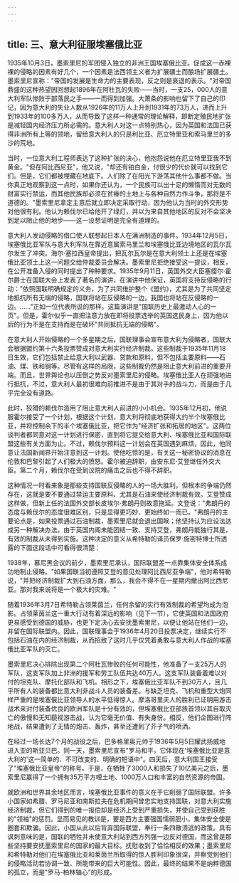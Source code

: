 ```yaml
---
---
---
```

title: 三、意大利征服埃塞俄比亚
---



1935年10月3日，墨索里尼的军团侵入独立的非洲王国埃塞俄比亚。促成这一赤裸裸的侵略的因素有好几个，一个因素是法西领主义者为扩展疆土而酿场扩展疆土。墨索里尼宣称："帝国的发展是生命力的主要表现，反之则是衰退的表示。"对帝国鼎盛的这种热望因回想起1896年在阿杜瓦的失败——当时，一支25，000人的意大利军队惨败于部落民之手——一而得到加强。大萧条的影响也留下了自己的印记，因为意大利的失业人数从1926年的11万人上升到1931年的73万人，进而上升到1933年的100多万人，从而导致了这样一种通常的理论解释，即断定殖民地扩张是减轻国内经济压力所必需的。意大利人对这一点特别热心，因为英国和法国已获得非洲所有上等的领地，留给意大利人的只是利比亚、厄立特里亚和索马里兰的多沙的荒地。

当时，一位意大利工程师表达了这种扩张的决心，他抱怨说他在厄立特里亚我不到黄金。"但在阿比西尼亚"，他又说，"却还有铂白金，付很少的代价就可以找到它们。但是，它们都被埋藏在地底下。人们除了在阳光下游荡其他什么事都不做。当你真正地观察到这一点时，如果你还认为，一个民族可以出十足的懒惰而对无数的财富实行禁运，而其他民族却必须在贫瘠的土地上与各种自然力作斗争，那将是不道德的。"墨索里尼拿定主意后就立即决定采取行动，因为他认为当时的外交形势对他很有利。他认为赖伐尔已给他开了绿灯，并以为来自其他地区的反对不会坚决到足以阻止他的地步——这一设想证明是完全有道理的。

意大利人发动侵略的借口使人联想起日本人在满洲制造的事件。1934年12月5日，埃塞俄比亚军队与意大利军队在靠近意属索马里兰和埃塞俄比亚边境地区的瓦尔瓦尔发生了冲突。海尔·塞拉西皇帝提出，把瓦尔瓦尔是在意大利领土上还是在埃塞俄比亚领土上这一问题交给仲裁委员会解决。墨索里尼拒绝接受这一提议，相反，在公开准备入侵的同时提出了种种要求。1935年9月11日，英国外交大臣塞缨尔·霍尔爵士在国联大会上发表了著名的演讲，在演讲中他保证，英国将支持反侵略的行动："依照国联明确规定的义务，为了共同维护整个《盟约》，尤其是为了共同坚定地抵抗所有无端的侵略，国联将站在反侵略的一边，我国也将站在反侵略的一边。……"正如一位代表所说的那样。这篇演讲是"国联历史上最激动人心的一页"。但是，霍尔似乎一直把注意力放在即将投票选举的英国选民身上，因为他以后的行为不是在支持而是在破坏"共同抵抗无端的侵略"。

在意大利人开始侵略的一个多星期之后，国联理事会宣布意大利为侵略者，国联大会根据盟约第十六条投票赞成对意大利实行经济制裁。这些制裁于1935年11月18日生效，它们包括禁止给意大利以武器、贷款和原料，但不包括主要原料——石油、煤、铁和钢等。尽管有这样的局限，这些制裁仍然是阻止意大利前进的重要开端。而且，世界舆论也以压倒之势反对墨索里尼的侵略。埃塞俄比亚人在顽强地进行抵抗，不过，意大利人最初很难向前推进不是由于其对手的战斗力，而是由于几乎完全没有道路。

此时，狡猾的赖伐尔滥用了阻止意大利人前进的小小机会。1935年12月初，他说服霍尔接受了一个计划，根据这个计划，意大利将彻底地获得大约半个埃塞俄比亚，并将控制余下的半个埃塞俄比亚，把它作为"经济扩张和拓居的地区"。这两位谈判者都同意对这一计划进行保密，直到将它提交给意大利、埃塞俄比亚和国际联盟这些有关方面为止。不过，赖伐尔预料这一计划会在英国遇到麻烦，因此，他同意让法国新闻界开始注意到这一计划。使他吃惊的是，有关这一秘密协议的消息在伦敦和巴黎引起了人们极大的愤怒。霍尔被迫辞职，由安东尼·艾登继任外交大臣。第二个月，赖伐尔在受到议院的痛击之后也不得不辞职。

这种情况一时看来象是那些支持国联反侵略的人的一场大胜利，但根本的争端仍然存在，这就是要不要通过禁运主要原料、尤其是石油来使经济制裁有效。艾登赞成这样做，但新上任的法国外交部长皮埃尔·弗朗丹则故意拖延。文登说："弗朗丹的态度与赖伐尔的态度很难区别，只是显得更巧妙、更始终如一而已。"弗朗丹的主要论点是，如果投票通过石油制裁，墨索里尼就会退出国眹；他坚持认为应设法达成另一种解决办法。由于英国内阁未能团结一致、支持艾登，弗朗丹能独行其是，有效的制裁从未得到实施。这种决定的意义从希特勒的译员保罗·施密特博士所透露的下面这段话中可看得很清楚：

1938年，慕尼黑会议的前夕，墨索里尼承认，国际联盟差一点靠集体安全体系成功地制止侵略。"如果国联当初遵照艾登的意见处理阿比西尼亚争端"，他对希特勒说，"并把经济制裁扩大到石油方面，那么，我会不得不在一星期内撤出阿比西尼亚。那对我来说将是一个极大的灾难。"

随着1936年3月7日希特勒占领莱茵兰，任何余留的实行有效制裁的希望均成为泡影。占领莱茵兰这一重大行动有着深远的影响（见下一节），它使英国和法国政府更易感受到德国的威胁，也更下定决心去安抚墨索里尼，以便让他站在他们一边，并留在国际联盟内。因此，国联理事会于1936年4月20日投票决定，继续实行不包括石油在内的经济制裁，从而招致了这时几乎仅凭着勇敢与意大利人作战的埃塞俄比亚军队的灭亡。

墨索里尼决心排除出现第二个阿杜瓦惨败的任何可能性，他准备了一支25万人的军队，这支军队加上非洲的援军和劳工队伍共达40万人。这支军队装备着难以对付的坦克队、摩托化部队和飞机。相形之下，埃塞俄比亚军队不到30万人，且几乎所有人的装备都比意大利非战斗人员的装备差。与缺乏坦克、飞机和重型大炮同样严重的是埃塞俄比亚领导人的水平低得惊人。摩洛哥里夫人的胜利已证明用游击战术来对付装备优良的欧洲军队是十分有效的，但埃塞俄比亚部族首领以其自取灭亡的傲慢和无知藐视游击战，认为它毫无价值、有失身份。相反，他们企图进行阵地战，结果遭到了无情的炮击、轰炸，甚至还遭到了芥子气的喷洒。

在经过一场长达7个月的战役之后，巴多格里奥元帅于1936年5月5日耀武扬威地进入亚的斯亚贝巴。同一天，墨索里尼宣布"罗马和平，它体现在'埃塞俄比亚是意大利的'这一简单的、不可改变的、明确的短语中"。四天后，意大利国王接受了"埃塞俄比亚皇帝"的称号。于是，在牺牲了3000人和损失了10亿美元之后，墨索里尼赢得了一个拥有35万平方哩土地、1000万人口和丰富的自然资源的帝国。

就欧洲和世界其余地区而言，埃塞俄比亚事件的意义在于它削弱了国际联盟。许多小国家如希腊、罗马尼亚和南斯拉夫在危机期间曾忠实地支持国联，对意大利实施经济制裁，但它们得到的唯一报偿却是经济上受到严重损失，并使自己受到获胜的"领袖"的惩罚。显而易见的教训是，要是西方主要强国懦弱胆小，集体安全使是圈套和欺骗。因此，小国从此以后背弃国际联盟，奉行一条四散溃逃的政策。具有讽刺意味的是，国联的牺牲并未使意大利站到西方列强一边反对德国，而这曾是那些坚持要安抚墨索里尼的国家的最大目标。抚慰收到了恰恰相反的效果；墨索里尼和希特勒对他们在埃塞俄比亚和莱茵兰所取得的惊人胜利印象很深，并察觉到他们的侵略活动若协调一致、所能带来的巨大可能性。因此，最终的结果不是纳粹德国的孤立，而是"罗马-柏林轴心"的形成。